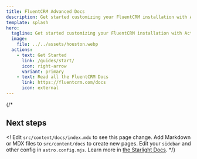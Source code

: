 ```yaml
---
title: FluentCRM Advanced Docs
description: Get started customizing your FluentCRM installation with Actions, Filters, and Snippets.
template: splash
hero:
  tagline: Get started customizing your FluentCRM installation with Actions, Filters, and Snippets!
  image:
    file: ../../assets/houston.webp
  actions:
    - text: Get Started
      link: /guides/start/
      icon: right-arrow
      variant: primary
    - text: Read all the FluentCRM Docs
      link: https://fluentcrm.com/docs
      icon: external
---
```



{/*
## Next steps
<!
<CardGrid stagger>
	<Card title="Update content" icon="pencil">
		Edit `src/content/docs/index.mdx` to see this page change.
	</Card>
	<Card title="Add new content" icon="add-document">
		Add Markdown or MDX files to `src/content/docs` to create new pages.
	</Card>
	<Card title="Configure your site" icon="setting">
		Edit your `sidebar` and other config in `astro.config.mjs`.
	</Card>
	<Card title="Read the docs" icon="open-book">
		Learn more in [the Starlight Docs](https://starlight.astro.build/).
	</Card>
</CardGrid>
*/}